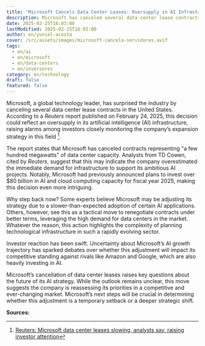 ```yaml
---
title: 'Microsoft Cancels Data Center Leases: Oversupply in AI Infrastructure?'
description: Microsoft has canceled several data center lease contracts in the U.S., which analysts suggest may indicate an oversupply in its AI infrastructure. This has raised concerns among investors about the pace of AI ex
date: 2025-02-25T16:03:00
lastModified: 2025-02-25T16:03:00
author: en/yuniel-acosta
cover: /src/assets/images/microsoft-cancela-servidores.avif
tags:
  - en/ai
  - en/microsoft
  - en/data-centers
  - en/inversores
category: en/technology
draft: false
featured: false
---
```

Microsoft, a global technology leader, has surprised the industry by canceling several data center lease contracts in the United States. According to a *Reuters* report published on February 24, 2025, this decision could reflect an oversupply in its artificial intelligence (AI) infrastructure, raising alarms among investors closely monitoring the company’s expansion strategy in this field [^1].

The report states that Microsoft has canceled contracts representing "a few hundred megawatts" of data center capacity. Analysts from TD Cowen, cited by *Reuters*, suggest that this may indicate the company overestimated the immediate demand for infrastructure to support its ambitious AI projects. Notably, Microsoft had previously announced plans to invest over $80 billion in AI and cloud computing capacity for fiscal year 2025, making this decision even more intriguing.

Why step back now? Some experts believe Microsoft may be adjusting its strategy due to a slower-than-expected adoption of certain AI applications. Others, however, see this as a tactical move to renegotiate contracts under better terms, leveraging the high demand for data centers in the market. Whatever the reason, this action highlights the complexity of planning technological infrastructure in such a rapidly evolving sector.

Investor reaction has been swift. Uncertainty about Microsoft’s AI growth trajectory has sparked debates over whether this adjustment will impact its competitive standing against rivals like Amazon and Google, which are also heavily investing in AI.

Microsoft’s cancellation of data center leases raises key questions about the future of its AI strategy. While the outlook remains unclear, this move suggests the company is reassessing its priorities in a competitive and ever-changing market. Microsoft’s next steps will be crucial in determining whether this adjustment is a temporary setback or a deeper strategic shift.

**Sources:**
[^1]: [Reuters: Microsoft data center leases slowing, analysts say, raising investor attention](https://www.reuters.com/technology/microsoft-shelves-ai-data-center-deals-sign-potential-oversupply-analyst-says-2025-02-24/)
